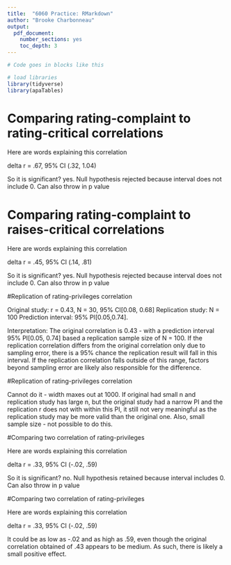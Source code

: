 ```yaml
---
title:  "6060 Practice: RMarkdown"
author: "Brooke Charbonneau"
output:
  pdf_document:
    number_sections: yes
    toc_depth: 3
---
```


```r
# Code goes in blocks like this

# load libraries
library(tidyverse)
library(apaTables)

```

# Comparing rating-complaint to rating-critical correlations

Here are words explaining this correlation

delta r = .67, 95% CI (.32, 1.04)

So it is significant? yes. Null hypothesis rejected because interval does not include 0.
Can also throw in p value

\pagebreak

# Comparing rating-complaint to raises-critical correlations

Here are words explaining this correlation

delta r = .45, 95% CI (.14, .81)

So it is significant? yes. Null hypothesis rejected because interval does not include 0.
Can also throw in p value

\pagebreak

#Replication of rating-privileges correlation 

Original study: r = 0.43, N = 30, 95% CI[0.08, 0.68]
Replication study: N = 100
Prediction interval: 95% PI[0.05,0.74].


Interpretation:
The original correlation is 0.43 - with a prediction interval 95% PI[0.05, 0.74] based a replication sample size of N = 100. If the replication correlation differs from the original correlation only due to sampling error, there is a 95% chance the replication result will fall in this interval. If the replication correlation falls outside of this range, factors beyond sampling error are likely also responsible for the difference.

\pagebreak

#Replication of rating-privileges correlation 

Cannot do it - width maxes out at 1000. If original had small n and replication study has large n, but the original study had a narrow PI and the replication r does not with within this PI, it still not very meaningful as the replication study may be more valid than the original one.
Also, small sample size - not possible to do this.

\pagebreak

#Comparing two correlation of rating-privileges

Here are words explaining this correlation

delta r = .33, 95% CI (-.02, .59)

So it is significant? no. Null hypothesis retained because interval includes 0.
Can also throw in p value

#Comparing two correlation of rating-privileges

Here are words explaining this correlation

delta r = .33, 95% CI (-.02, .59)

It could be as low as -.02 and as high as .59, even though the original correlation obtained of .43 appears to be medium. As such, there is likely a small positive effect. 

